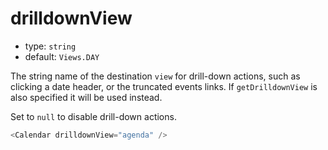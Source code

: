 
# drilldownView

- type: `string`
- default: `Views.DAY`

The string name of the destination `view` for drill-down actions, such as clicking a date header, or the truncated events links. If `getDrilldownView` is also specified it will be used instead.

Set to `null` to disable drill-down actions.

```js
<Calendar drilldownView="agenda" />
```

<Story id="props--drilldown-view" />
